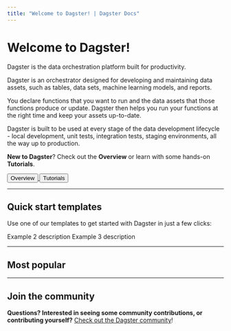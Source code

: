 ```yaml
---
title: "Welcome to Dagster! | Dagster Docs"
---
```


# Welcome to Dagster!

<p className="text-2xl mt-0 text-gray-500 tracking-tight font-light">
  Dagster is the data orchestration platform built for productivity.
</p>

Dagster is an orchestrator designed for developing and maintaining data assets, such as tables, data sets, machine learning models, and reports.

You declare functions that you want to run and the data assets that those functions produce or update. Dagster then helps you run your functions at the right time and keep your assets up-to-date.

Dagster is built to be used at every stage of the data development lifecycle - local development, unit tests, integration tests, staging environments, all the way up to production.

**New to Dagster**? Check out the **Overview** or learn with some hands-on **Tutorials**.

<div className="inline-flex flex-row space-x-4">
  <a href="/getting-started/what-is-dagster">
    <button className="py-1 px-4 rounded-lg bg-gable-green text-white hover:bg-transparent hover:text-gable-green hover: border hover:border-gable-green">
      Overview
    </button>
  </a>
  <a href="/tutorial">
    <button className="py-1 px-4 rounded-lg bg-transparent border text-gray-500 hover:text-gray-700 hover:bg-gray-100 hover:border-gray-300">
      Tutorials
    </button>
  </a>
</div>

---

## Quick start templates

Use one of our templates to get started with Dagster in just a few clicks:

<div className="flex flex-row justify-center">
  <div className="grid md:grid-cols-2 grid-flow-row gap-2">
    <ExampleItem
      title="Hacker News"
      hrefCode="examples/to_do"
      hrefDoc="/guides/dagster/example_project"
    >
      Example 2 description
    </ExampleItem>
    <ExampleItem
      title="Bollinger"
      hrefCode="examples/to_do"
    >
      Example 3 description
    </ExampleItem>
  </div>
</div>

---

## Most popular

<ArticleList>
    <ArticleListItem
    title="Building data assets"
    href="/concepts/assets/software-defined-assets"
    >
    </ArticleListItem>
    <ArticleListItem
    title="Deploying Dagster with Helm"
    href="/deployment/open-source/kubernetes/deploying-with-helm"
    >
    </ArticleListItem>
    <ArticleListItem
    title="Using Dagster Cloud"
    href="/dagster-cloud"
    >
    </ArticleListItem>
    <ArticleListItem
    title="Scheduling jobs"
    href="/concepts/partitions-schedules-sensors/schedules"
    >
    </ArticleListItem>
    <ArticleListItem
    title="Parameterizing your data pipeline"
    href="/concepts/configuration/config-schema"
    >
    </ArticleListItem>
    <ArticleListItem
    title="Automatically starting jobs"
    href="/concepts/partitions-schedules-sensors/sensors"
    >
    </ArticleListItem>
</ArticleList>

---

## Join the community

**Questions? Interested in seeing some community contributions, or contributing yourself?** [Check out the Dagster community](https://dagster.io/community)!

<ArticleList>
  <ArticleListItem
    href="https://dagster-slackin.herokuapp.com/"
    title="Dagster Slack"
    >
  </ArticleListItem>
  <ArticleListItem
    href="https://github.com/dagster-io/dagster/discussions"
    title="Community Q&A"
    >
  </ArticleListItem>
  <ArticleListItem
    href="https://www.youtube.com/channel/UCfLnv9X8jyHTe6gJ4hVBo9Q/videos"
    title="YouTube"
    >
  </ArticleListItem>
    <ArticleListItem
    href="/community/contributing"
    title="Contributing to Dagster"
    >
  </ArticleListItem>
  <ArticleListItem
    href="https://github.com/dagster-io/dagster"
    title="Dagster GitHub"
    >
  </ArticleListItem>
</ArticleList>